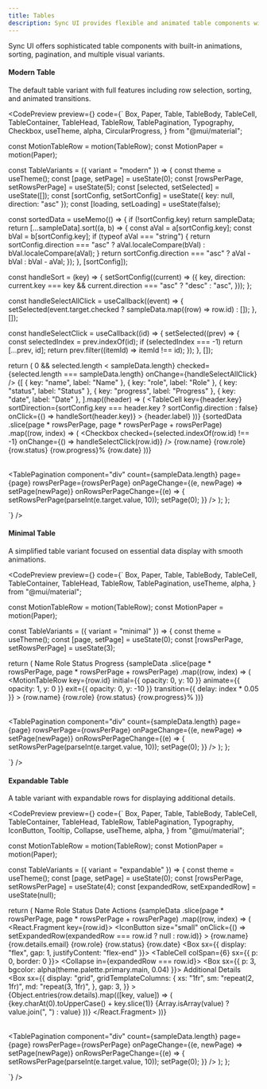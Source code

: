 ```yaml
---
title: Tables
description: Sync UI provides flexible and animated table components with various styles and features.
---
```


Sync UI offers sophisticated table components with built-in animations, sorting, pagination, and multiple visual variants.

#### Modern Table

The default table variant with full features including row selection, sorting, and animated transitions.

<CodePreview
  preview={<TableVariants variant="modern" />}
  code={`
  Box,
  Paper,
  Table,
  TableBody,
  TableCell,
  TableContainer,
  TableHead,
  TableRow,
  TablePagination,
  Typography,
  Checkbox,
  useTheme,
  alpha,
  CircularProgress,
} from "@mui/material";

const MotionTableRow = motion(TableRow);
const MotionPaper = motion(Paper);

const TableVariants = ({ variant = "modern" }) => {
  const theme = useTheme();
  const [page, setPage] = useState(0);
  const [rowsPerPage, setRowsPerPage] = useState(5);
  const [selected, setSelected] = useState([]);
  const [sortConfig, setSortConfig] = useState({ key: null, direction: "asc" });
  const [loading, setLoading] = useState(false);

  const sortedData = useMemo(() => {
    if (!sortConfig.key) return sampleData;
    return [...sampleData].sort((a, b) => {
      const aVal = a[sortConfig.key];
      const bVal = b[sortConfig.key];
      if (typeof aVal === "string") {
        return sortConfig.direction === "asc"
          ? aVal.localeCompare(bVal)
          : bVal.localeCompare(aVal);
      }
      return sortConfig.direction === "asc" ? aVal - bVal : bVal - aVal;
    });
  }, [sortConfig]);

  const handleSort = (key) => {
    setSortConfig((current) => ({
      key,
      direction:
        current.key === key && current.direction === "asc" ? "desc" : "asc",
    }));
  };

  const handleSelectAllClick = useCallback((event) => {
    setSelected(event.target.checked ? sampleData.map((row) => row.id) : []);
  }, []);

  const handleSelectClick = useCallback((id) => {
    setSelected((prev) => {
      const selectedIndex = prev.indexOf(id);
      if (selectedIndex === -1) return [...prev, id];
      return prev.filter((itemId) => itemId !== id);
    });
  }, []);

  return (
    <MotionPaper>
      <TableContainer>
        <Table>
          <TableHead>
            <TableRow>
              <TableCell padding="checkbox">
                <Checkbox
                  indeterminate={selected.length > 0 && selected.length < sampleData.length}
                  checked={selected.length === sampleData.length}
                  onChange={handleSelectAllClick}
                />
              </TableCell>
              {[
                { key: "name", label: "Name" },
                { key: "role", label: "Role" },
                { key: "status", label: "Status" },
                { key: "progress", label: "Progress" },
                { key: "date", label: "Date" },
              ].map((header) => (
                <TableCell
                  key={header.key}
                  sortDirection={sortConfig.key === header.key ? sortConfig.direction : false}
                  onClick={() => handleSort(header.key)}
                >
                  {header.label}
                  <LuArrowUpDown size={16} />
                </TableCell>
              ))}
            </TableRow>
          </TableHead>
          <TableBody>
            <AnimatePresence mode="wait">
              {sortedData
                .slice(page * rowsPerPage, page * rowsPerPage + rowsPerPage)
                .map((row, index) => (
                  <MotionTableRow key={row.id}>
                    <TableCell padding="checkbox">
                      <Checkbox
                        checked={selected.indexOf(row.id) !== -1}
                        onChange={() => handleSelectClick(row.id)}
                      />
                    </TableCell>
                    <TableCell>{row.name}</TableCell>
                    <TableCell>{row.role}</TableCell>
                    <TableCell>{row.status}</TableCell>
                    <TableCell>{row.progress}%</TableCell>
                    <TableCell>{row.date}</TableCell>
                  </MotionTableRow>
                ))}
            </AnimatePresence>
          </TableBody>
        </Table>
      </TableContainer>
      <TablePagination
        component="div"
        count={sampleData.length}
        page={page}
        rowsPerPage={rowsPerPage}
        onPageChange={(e, newPage) => setPage(newPage)}
        onRowsPerPageChange={(e) => {
          setRowsPerPage(parseInt(e.target.value, 10));
          setPage(0);
        }}
      />
    </MotionPaper>
  );
};

`}
/>

#### Minimal Table

A simplified table variant focused on essential data display with smooth animations.

<CodePreview
  preview={<TableVariants variant="minimal" />}
  code={`
  Box,
  Paper,
  Table,
  TableBody,
  TableCell,
  TableContainer,
  TableHead,
  TableRow,
  TablePagination,
  useTheme,
  alpha,
} from "@mui/material";

const MotionTableRow = motion(TableRow);
const MotionPaper = motion(Paper);

const TableVariants = ({ variant = "minimal" }) => {
  const theme = useTheme();
  const [page, setPage] = useState(0);
  const [rowsPerPage, setRowsPerPage] = useState(3);

  return (
    <MotionPaper>
      <TableContainer>
        <Table>
          <TableHead>
            <TableRow>
              <TableCell>Name</TableCell>
              <TableCell>Role</TableCell>
              <TableCell>Status</TableCell>
              <TableCell align="right">Progress</TableCell>
            </TableRow>
          </TableHead>
          <TableBody>
            <AnimatePresence mode="wait">
              {sampleData
                .slice(page * rowsPerPage, page * rowsPerPage + rowsPerPage)
                .map((row, index) => (
                  <MotionTableRow
                    key={row.id}
                    initial={{ opacity: 0, y: 10 }}
                    animate={{ opacity: 1, y: 0 }}
                    exit={{ opacity: 0, y: -10 }}
                    transition={{ delay: index * 0.05 }}
                  >
                    <TableCell>{row.name}</TableCell>
                    <TableCell>{row.role}</TableCell>
                    <TableCell>{row.status}</TableCell>
                    <TableCell align="right">{row.progress}%</TableCell>
                  </MotionTableRow>
                ))}
            </AnimatePresence>
          </TableBody>
        </Table>
      </TableContainer>
      <TablePagination
        component="div"
        count={sampleData.length}
        page={page}
        rowsPerPage={rowsPerPage}
        onPageChange={(e, newPage) => setPage(newPage)}
        onRowsPerPageChange={(e) => {
          setRowsPerPage(parseInt(e.target.value, 10));
          setPage(0);
        }}
      />
    </MotionPaper>
  );
};

`}
/>

#### Expandable Table

A table variant with expandable rows for displaying additional details.

<CodePreview
  preview={<TableVariants variant="expandable" />}
  code={`
  Box,
  Paper,
  Table,
  TableBody,
  TableCell,
  TableContainer,
  TableHead,
  TableRow,
  TablePagination,
  Typography,
  IconButton,
  Tooltip,
  Collapse,
  useTheme,
  alpha,
} from "@mui/material";

const MotionTableRow = motion(TableRow);
const MotionPaper = motion(Paper);

const TableVariants = ({ variant = "expandable" }) => {
  const theme = useTheme();
  const [page, setPage] = useState(0);
  const [rowsPerPage, setRowsPerPage] = useState(4);
  const [expandedRow, setExpandedRow] = useState(null);

  return (
    <MotionPaper>
      <TableContainer>
        <Table>
          <TableHead>
            <TableRow>
              <TableCell padding="checkbox" />
              <TableCell>Name</TableCell>
              <TableCell>Role</TableCell>
              <TableCell>Status</TableCell>
              <TableCell>Date</TableCell>
              <TableCell align="right">Actions</TableCell>
            </TableRow>
          </TableHead>
          <TableBody>
            {sampleData
              .slice(page * rowsPerPage, page * rowsPerPage + rowsPerPage)
              .map((row, index) => (
                <React.Fragment key={row.id}>
                  <MotionTableRow>
                    <TableCell padding="checkbox">
                      <IconButton
                        size="small"
                        onClick={() => setExpandedRow(expandedRow === row.id ? null : row.id)}
                      >
                        <LuChevronDown />
                      </IconButton>
                    </TableCell>
                    <TableCell>
                      <Typography variant="subtitle2">{row.name}</Typography>
                      <Typography variant="body2" color="text.secondary">
                        {row.details.email}
                      </Typography>
                    </TableCell>
                    <TableCell>{row.role}</TableCell>
                    <TableCell>{row.status}</TableCell>
                    <TableCell>{row.date}</TableCell>
                    <TableCell align="right">
                      <Box sx={{ display: "flex", gap: 1, justifyContent: "flex-end" }}>
                        <Tooltip title="View Details">
                          <IconButton size="small">
                            <LuSearch />
                          </IconButton>
                        </Tooltip>
                        <Tooltip title="Filter">
                          <IconButton size="small">
                            <LuFilter />
                          </IconButton>
                        </Tooltip>
                      </Box>
                    </TableCell>
                  </MotionTableRow>
                  <TableRow>
                    <TableCell colSpan={6} sx={{ p: 0, border: 0 }}>
                      <Collapse in={expandedRow === row.id}>
                        <Box sx={{ p: 3, bgcolor: alpha(theme.palette.primary.main, 0.04) }}>
                          <Typography variant="h6" gutterBottom>
                            Additional Details
                          </Typography>
                          <Box
                            sx={{
                              display: "grid",
                              gridTemplateColumns: {
                                xs: "1fr",
                                sm: "repeat(2, 1fr)",
                                md: "repeat(3, 1fr)",
                              },
                              gap: 3,
                            }}
                          >
                            {Object.entries(row.details).map(([key, value]) => (
                              <Box key={key}>
                                <Typography variant="subtitle2" color="text.secondary">
                                  {key.charAt(0).toUpperCase() + key.slice(1)}
                                </Typography>
                                <Typography>
                                  {Array.isArray(value) ? value.join(", ") : value}
                                </Typography>
                              </Box>
                            ))}
                          </Box>
                        </Box>
                      </Collapse>
                    </TableCell>
                  </TableRow>
                </React.Fragment>
              ))}
          </TableBody>
        </Table>
      </TableContainer>
      <TablePagination
        component="div"
        count={sampleData.length}
        page={page}
        rowsPerPage={rowsPerPage}
        onPageChange={(e, newPage) => setPage(newPage)}
        onRowsPerPageChange={(e) => {
          setRowsPerPage(parseInt(e.target.value, 10));
          setPage(0);
        }}
      />
    </MotionPaper>
  );
};

`}
/>